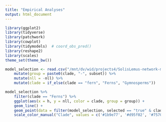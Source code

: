 ```yaml
---
title: "Empirical Analyses"
output: html_document
---
```


```r
library(ggplot2)
library(tidyverse)
library(patchwork)
library(cowplot)
library(tidymodels)  # coord_obs_pred()
library(reshape2)
library(scales)
theme_set(theme_bw())

model_selection <- read.csv("/mnt/dv/wid/projects4/SolisLemus-network-merging/InPhyNet-Simulations/empirical-study/model_selection.csv") %>%
    mutate(group = paste0(clade, "-", subset)) %>%
    mutate(nll = -nll) %>%
    mutate(clade = if_else(clade == "fern", "Ferns", "Gymnosperms"))
```

```r
model_selection %>%
    filter(clade == "Ferns") %>%
    ggplot(aes(x = h, y = nll, color = clade, group = group)) +
    geom_line() +
    geom_point(data = filter(model_selection, selected == "true" & clade == "Ferns")) +
    scale_color_manual("Clade", values = c('#1b9e77', '#d95f02', '#7570b3', "#e7298a"))
```

